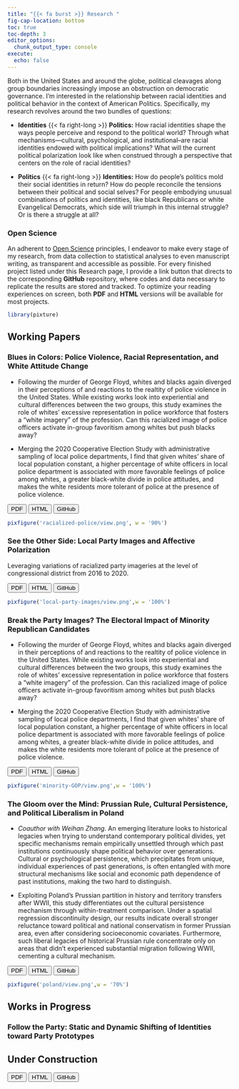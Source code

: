 ```yaml
---
title: "{{< fa burst >}} Research "
fig-cap-location: bottom
toc: true
toc-depth: 3
editor_options: 
  chunk_output_type: console
execute: 
  echo: false
---
```


Both in the United States and around the globe, political cleavages along group boundaries increasingly impose an obstruction on democratic governance. I'm interested in the relationship between racial identities and political behavior in the context of American Politics. Specifically, my research revolves around the two bundles of questions:

-   **Identities** {{< fa right-long >}} **Politics:** How racial identities shape the ways people perceive and respond to the political world? Through what mechanisms---cultural, psychological, and institutional--are racial identities endowed with political implications? What will the current political polarization look like when construed through a perspective that centers on the role of racial identities?

-   **Politics** {{< fa right-long >}} **Identities:** How do people's politics mold their social identities in return? How do people reconcile the tensions between their political and social selves? For people embodying unusual combinations of politics and identities, like black Republicans or white Evangelical Democrats, which side will triumph in this internal struggle? Or is there a struggle at all?

### Open Science

An adherent to [Open Science](https://en.wikipedia.org/wiki/Open_science#Disadvantages) principles, I endeavor to make every stage of my research, from data collection to statistical analyses to even manuscript writing, as transparent and accessible as possible. For every finished project listed under this Research page, I provide a link button that directs to the corresponding **GitHub** repository, where codes and data necessary to replicate the results are stored and tracked. To optimize your reading experiences on screen, both **PDF** and **HTML** versions will be available for most projects.

```r
library(pixture)
```

## Working Papers

### Blues in Colors: Police Violence, Racial Representation, and White Attitude Change

-   Following the murder of George Floyd, whites and blacks again diverged in their perceptions of and reactions to the realtity of police violence in the United States. While existing works look into experiential and cultural differences between the two groups, this study examines the role of whites' excessive representation in police workforce that fosters a "white imagery" of the profession. Can this racialized image of police officers activate in-group favoritism among whites but push blacks away?

-   Merging the 2020 Cooperative Election Study with administrative sampling of local police departments, I find that given whites' share of local population constant, a higher percentage of white officers in local police department is associated with more favorable feelings of police among whites, a greater black-white divide in police attitudes, and makes the white residents more tolerant of police at the presence of police violence.

```{=html}
<a href="about.html"><button type="button" class="btn btn-primary btn-sm">PDF</button></a>
<button type="button" class="btn btn-info btn-sm">HTML</button>
<button type="button" href="blog.html"  class="btn btn-success btn-sm">GitHub</button>
```
```r
pixfigure('racialized-police/view.png', w = '90%')
```

### See the Other Side: Local Party Images and Affective Polarization

Leveraging variations of racialized party imageries at the level of congressional district from 2016 to 2020.

```{=html}
<a href="about.html"><button type="button" class="btn btn-primary btn-sm">PDF</button></a>
<button type="button" class="btn btn-info btn-sm">HTML</button>
<button type="button" href="blog.html"  class="btn btn-success btn-sm">GitHub</button>
```
```r
pixfigure('local-party-images/view.png',w = '100%')
```

### Break the Party Images? The Electoral Impact of Minority Republican Candidates

-   Following the murder of George Floyd, whites and blacks again diverged in their perceptions of and reactions to the realtity of police violence in the United States. While existing works look into experiential and cultural differences between the two groups, this study examines the role of whites' excessive representation in police workforce that fosters a "white imagery" of the profession. Can this racialized image of police officers activate in-group favoritism among whites but push blacks away?

-   Merging the 2020 Cooperative Election Study with administrative sampling of local police departments, I find that given whites' share of local population constant, a higher percentage of white officers in local police department is associated with more favorable feelings of police among whites, a greater black-white divide in police attitudes, and makes the white residents more tolerant of police at the presence of police violence.

```{=html}
<a href="about.html"><button type="button" class="btn btn-primary btn-sm">PDF</button></a>
<button type="button" class="btn btn-info btn-sm">HTML</button>
<button type="button" href="blog.html"  class="btn btn-success btn-sm">GitHub</button>
```
```r
pixfigure('minority-GOP/view.png',w = '100%')
```

### The Gloom over the Mind: Prussian Rule, Cultural Persistence, and Political Liberalism in Poland

-   *Coauthor with Weihan Zhang.* An emerging literature looks to historical legacies when trying to understand contemporary political divides, yet specific mechanisms remain empirically unsettled through which past institutions continuously shape political behavior over generations. Cultural or psychological persistence, which precipitates from unique, individual experiences of past generations, is often entangled with more structural mechanisms like social and economic path dependence of past institutions, making the two hard to distinguish.

-   Exploiting Poland's Prussian partition in history and territory transfers after WWII, this study differentiates out the cultural persistence mechanism through within-treatment comparison. Under a spatial regression discontinuity design, our results indicate overall stronger reluctance toward political and national conservatism in former Prussian area, even after considering socioeconomic covariates. Furthermore, such liberal legacies of historical Prussian rule concentrate only on areas that didn't experienced substantial migration following WWII, cementing a cultural mechanism.

```{=html}
<a href="about.html"><button type="button" class="btn btn-primary btn-sm">PDF</button></a>
<button type="button" class="btn btn-info btn-sm">HTML</button>
<button type="button" href="blog.html"  class="btn btn-success btn-sm">GitHub</button>
```
```r
pixfigure('poland/view.png',w = '70%')
```

## Works in Progress

### Follow the Party: Static and Dynamic Shifting of Identities toward Party Prototypes

::: {.callout-note appearance="simple"}
## Under Construction
:::

```{=html}
<a href="about.html"><button type="button" class="btn btn-secondary btn-sm">PDF</button></a>
<button type="button" class="btn btn-secondary btn-sm">HTML</button>
<button type="button" href="blog.html"  class="btn btn-secondary btn-sm">GitHub</button>
```
### 
